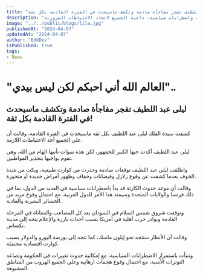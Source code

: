 ```yaml
---
title: "العالم الله أني احبكم لكن ليس بيدي”.. ليلى عبد اللطيف تفجر مفاجأة صادمة وتكشف ماسيحدث في الفترة القادمة بكل ثقة!"
description: "تكشف ليلى عبد اللطيف توقعات صادمة حول مستقبل العالم، محذرة من كوارث طبيعية واضطرابات سياسية، داعية الجميع لاتخاذ الاحتياطات الضرورية."
image: "../../public/blogs/lila.jpg"
publishedAt: "2024-04-07"
updatedAt: "2024-04-07"
author: "EddDev"
isPublished: true
tags:
- News
---
```


# "العالم الله أني احبكم لكن ليس بيدي"..
## ليلى عبد اللطيف تفجر مفاجأة صادمة وتكشف ماسيحدث في الفترة القادمة بكل ثقة!

كشفت سيدة الفلك ليلى عبد اللطيف بكل ثقة ماسيحدث في الفترة القادمة، وقالت أن على الجميع أخذ الاحتياطات اللازمة.

ليلى عبد اللطيف أكدت حبها الكبير للجمهور، لكن هذه تنبؤات تأتيها الهام من الله، وهي تقوم بواجبها بتحذير المواطنين.

واطلقت ليلى عبد اللطيف توقعات صادمة وحذرت من كوارث طبيعية، وبكت من شدة الخوف بعدما كشفت عن وقوع زلازل وفيضانات وجفاف وظهور أمراض جديدة أو متحورة.

وقالت أن موعد حدوث الكارثة قد بدأ باضطرابات سياسية في العديد من الدول، بما في ذلك فرنسا والولايات المتحدة وسيمتد هذا الأمر للدول العربية، مع احتمال وقوع مزيد من الخسائر البشرية والمادية.

وتوقعت شروق شمس السلام في السودان بعد كل المصاعب والمعاناة في المرحلة القادمة وبوادر حرب أهلية في أمريكا بسبب أحداث بارزة والإعلام يتجه إلى مدينة تكساس.

وقالت أن الأنظار ستتجه نحو إيلون ماسك، كما تتجه إلى بورصة اليورو والدولار بسبب كوارث اقتصادية محتملة.

وتنبأت باستمرار الاضطرابات السياسية، مع إمكانية حدوث تغييرات في الحكومة وتصاعد التوترات الأمنية، مع احتمال وقوع هجمات ارهابية وعلى الجميع الهروب من المناطق المشبوهة.
